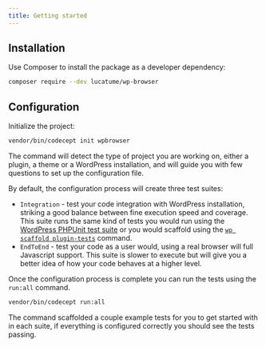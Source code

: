 ```yaml
---
title: Getting started
---
```



## Installation
Use Composer to install the package as a developer dependency:

```bash
composer require --dev lucatume/wp-browser
```

## Configuration
Initialize the project:

```bash
vendor/bin/codecept init wpbrowser
```

The command will detect the type of project you are working on, either a plugin, a theme or a WordPress
installation, and will guide you with few questions to set up the configuration file.

By default, the configuration process will create three test suites:

* `Integration` - test your code integration with WordPress installation, striking
a good balance between fine execution speed and coverage. This suite runs the same kind of tests you would run using
the [WordPress PHPUnit test suite][5] or you would scaffold using the [`wp scaffold plugin-tests`][6] command.
* `EndToEnd` - test your code as a user would, using a real browser will full Javascript support. This suite is slower
to execute but will give you a better idea of how your code behaves at a higher level.

Once the configuration process is complete you can run the tests using the `run:all` command.

```bash
vendor/bin/codecept run:all
```

The command scaffolded a couple example tests for you to get started with in each suite, if everything is configured
correctly you should see the tests passing.

[1]: https://docs.docker.com/
[2]: https://docs.docker.com/engine/install/
[3]: https://podman.io/
[4]: https://podman.io/docs/installation
[5]: https://make.wordpress.org/core/handbook/testing/automated-testing/phpunit/
[6]: https://developer.wordpress.org/cli/commands/scaffold/plugin-tests/
